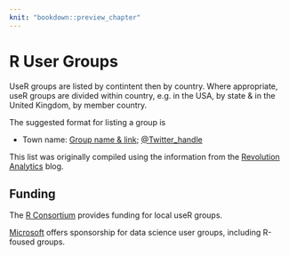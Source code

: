 ```yaml
---
knit: "bookdown::preview_chapter"
---
```


# R User Groups

UseR groups are listed by contintent then by country. Where appropriate, useR groups are 
divided within country, e.g. in the USA, by state & in the United Kingdom, by member country.

The suggested format for listing a group is

  * Town name: [Group name & link](http://www.example.com/); [\@Twitter_handle](http://www.example.com/)

This list was originally compiled using the information from the [Revolution Analytics](http://blog.revolutionanalytics.com/local-r-groups.html) blog.

## Funding

The [R Consortium](https://www.r-consortium.org/projects/r-user-group-support-program) provides funding for local useR groups.

[Microsoft](http://msdsug.microsoft.com/user-group/) offers sponsorship for data science user groups, including R-foused groups.
